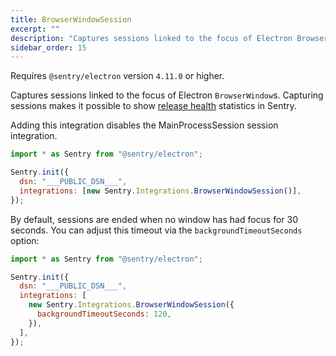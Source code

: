 ```yaml
---
title: BrowserWindowSession
excerpt: ""
description: "Captures sessions linked to the focus of Electron BrowserWindows."
sidebar_order: 15
---
```


Requires `@sentry/electron` version `4.11.0` or higher.

Captures sessions linked to the focus of Electron `BrowserWindow`s. Capturing
sessions makes it possible to show [release health](/product/releases/health/)
statistics in Sentry.

Adding this integration disables the <PlatformLink to="/configuration/integrations/mainprocesssession">MainProcessSession</PlatformLink>
session integration.

```javascript
import * as Sentry from "@sentry/electron";

Sentry.init({
  dsn: "___PUBLIC_DSN___",
  integrations: [new Sentry.Integrations.BrowserWindowSession()],
});
```

By default, sessions are ended when no window has had focus for 30
seconds. You can adjust this timeout via the `backgroundTimeoutSeconds` option:

```javascript
import * as Sentry from "@sentry/electron";

Sentry.init({
  dsn: "___PUBLIC_DSN___",
  integrations: [
    new Sentry.Integrations.BrowserWindowSession({
      backgroundTimeoutSeconds: 120,
    }),
  ],
});
```
